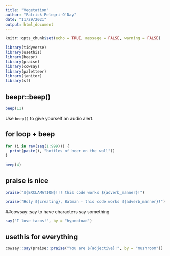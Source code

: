 ```yaml
---
title: "Vegetation"
author: "Patrick Pelegri-O'Day"
date: "11/29/2021"
output: html_document
---
```


```r
knitr::opts_chunk$set(echo = TRUE, message = FALSE, warning = FALSE)

library(tidyverse)
library(usethis)
library(beepr)
library(praise)
library(cowsay)
library(paletteer)
library(janitor)
library(sf)
```

## beepr::beep()

```r
beep(11)
```

Use `beep()` to give yourself an audio alert.

## for loop + beep

```r
for (i in rev(seq(1:999))) {
  print(paste(i, "bottles of beer on the wall"))
}

beep(4)
```

## praise is nice

```r
praise("${EXCLAMATION}!!! this code works ${adverb_manner}!")

praise("Holy ${creating}, Batman - this code works ${adverb_manner}!")
```

##cowsay::say to have characters say something

```r
say("I love tacos!", by = "hypnotoad")
```

## usethis for everything

```r
cowsay::say(praise::praise("You are ${adjective}!", by = "mushroom"))
```

